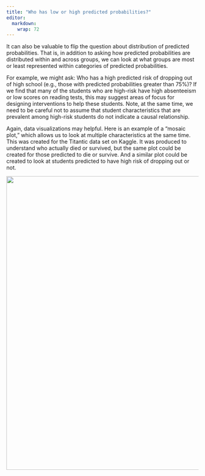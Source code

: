 ```yaml
---
title: "Who has low or high predicted probabilities?"
editor: 
  markdown: 
    wrap: 72
---
```


It can also be valuable to flip the question about distribution of
predicted probabilities. That is, in addition to asking how predicted
probabilities are distributed within and across groups, we can look at
what groups are most or least represented within categories of predicted
probabilities.

For example, we might ask: Who has a high predicted risk of dropping out
of high school (e.g., those with predicted probabilities greater than
75%)? If we find that many of the students who are high-risk have high
absenteeism or low scores on reading tests, this may suggest areas of
focus for designing interventions to help these students. Note, at the
same time, we need to be careful not to assume that student
characteristics that are prevalent among high-risk students do not
indicate a causal relationship.

Again, data visualizations may helpful. Here is an example of a "mosaic
plot," which allows us to look at multiple characteristics at the same
time. This was created for the Titantic data set on Kaggle. It was
produced to understand who actually died or survived, but the same plot
could be created for those predicted to die or survive. And a similar
plot could be created to look at students predicted to have high risk of
dropping out or not.

![](images/predprobDataViz.png){fig-align="center" width="8in"}
